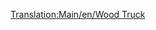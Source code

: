[[Translation:Main/en/Wood Truck]]{{en/-}}{{Template:Vagones/Es
|Imagen=[[File:en/Woodtruck.png]]
|Nombre=Vagón de Madera
|PrecioNormal=2.828 € (1,414 £)
|PesoNormal=16 / 46 t
|CapacidadNormal=30 t de madera
|PrecioMono="
|PesoMono=16 / 51 t
|CapacidadMono=35 t de madera
|PrecioMag="
|PesoMag=16 / 53 t
|CapacidadMag=37 t de madera
|Descripción=Con el '''vagón de madera''' puede transportar [[Main/es/Madera|madera]]. En el clima [[Main/en/Clima/Es#Templado|templado]] transporta la madera desde el [[Main/es/Bosque|bosque]] hasta el [[Main/es/Aserradero|aserradero]].

En el clima [[Main/en/Clima/Es#Subártico|subártico]] desde el [[Main/es/Bosque|bosque]] hasta la [[Main/es/Papelera|papelera]]. Aunque hay pocos bosques.

En el clima [[Main/en/Clima/Es#Subtropical|subtropical]] desde el [[Main/es/Aserradero|aserradero]] hasta la [[Main/es/Papelera|papelera]]. La madera es el bien más preciado que se puede transportar en este clima. Pero los aserraderos son muy difíciles de encontrar (esto le da una idea de por qué los bosques tropicales son devastados), aunque puede [[Main/es/Fundar nueva industria|fundarlo]] si tiene suficiente dinero (791.014 €) en una zona de selva.
}}